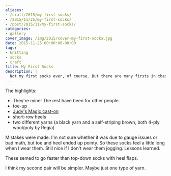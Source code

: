 ```yaml
---
aliases:
- /craft/2015/my-first-socks/
- /2015/11/25/my-first-socks/
- /post/2015/11/my-first-socks/
categories:
- gallery
cover_image: /img/2015/cover-my-first-socks.jpg
date: 2015-11-25 00:00:00-08:00
tags:
- knitting
- socks
- craft
title: My First Socks
description: |
  Not my first socks ever, of course. But there are many firsts in these socks.
---
```


The highlights:

* They're mine! The rest have been for other people.
* toe-up
* [Judy's Magic cast-on][]
* short-row heels
* two different yarns (a black yarn and a self-striping brown, both 4-ply wool/poly by Regia)

Mistakes were made. I'm not sure whether it was due to gauge issues or bad
math, but toe and heel ended up pointy. So these socks feel a little long
when I wear them. Still nice if I don't wear them jogging. Lessons learned.

These semed to go faster than top-down socks with heel flaps.

I think my second pair will be simpler. Maybe just one type of yarn.

[Judy's Magic cast-on]: http://www.doctorwhoscarf.com/s12.html
